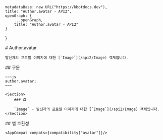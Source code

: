 
    metadataBase: new URL("https://kbotdocs.dev"),
    title: "Author.avatar - API2",
    openGraph: {
        ...openGraph,
        title: "Author.avatar - API2"
    }
}

<Section>
    # Author.avatar

    발신자의 프로필 이미지에 대한 [`Image`](/api2/Image) 객체입니다.
</Section>
<Section>
    ## 구문

    ~~~js
    author.avatar;
    ~~~

    <Section>
        ### 값

        `Image` - 발신자의 프로필 이미지에 대한 [`Image`](/api2/Image) 객체입니다.
    </Section>
</Section>
<Section>
    ## 앱 호환성

    <AppCompat compats={compatibility["avatar"]}/>
</Section>
